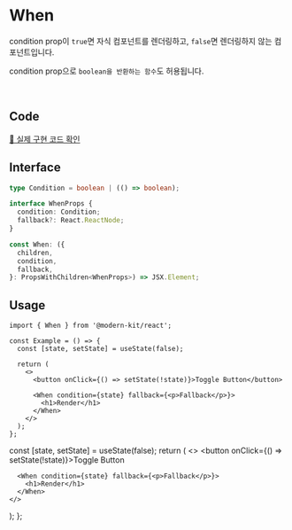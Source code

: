 
# When

condition prop이 `true`면 자식 컴포넌트를 렌더링하고, `false`면 렌더링하지 않는 컴포넌트입니다.

condition prop으로 `boolean을 반환하는 함수`도 허용됩니다.

<br />

## Code
[🔗 실제 구현 코드 확인](https://github.com/modern-agile-team/modern-kit/blob/main/packages/react/src/components/When/index.tsx)

## Interface
```ts title="typescript"
type Condition = boolean | (() => boolean);

interface WhenProps {
  condition: Condition;
  fallback?: React.ReactNode;
}

const When: ({
  children,
  condition,
  fallback,
}: PropsWithChildren<WhenProps>) => JSX.Element;
```

## Usage
```tsx title="typescript"
import { When } from '@modern-kit/react';

const Example = () => {
  const [state, setState] = useState(false);

  return (
    <>
      <button onClick={() => setState(!state)}>Toggle Button</button>

      <When condition={state} fallback={<p>Fallback</p>}>
        <h1>Render</h1>
      </When>
    </>
  );
};
```
  const [state, setState] = useState(false);
  return (
    <>
      <button onClick={() => setState(!state)}>Toggle Button</button>

      <When condition={state} fallback={<p>Fallback</p>}>
        <h1>Render</h1>
      </When>
    </>
  );
};

<Example />